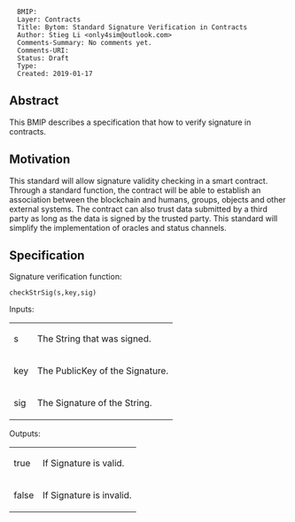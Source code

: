 <pre>
  BMIP: 
  Layer: Contracts
  Title: Bytom: Standard Signature Verification in Contracts
  Author: Stieg Li <only4sim@outlook.com>
  Comments-Summary: No comments yet.
  Comments-URI: 
  Status: Draft
  Type: 
  Created: 2019-01-17
</pre>

==Abstract==

This BMIP describes a specification that how to verify signature in contracts.

==Motivation==

This standard will allow signature validity checking in a smart contract. Through a standard function, the contract will be able to establish an association between the blockchain and humans, groups, objects and other external systems. The contract can also trust data submitted by a third party as long as the data is signed by the trusted party. This standard will simplify the implementation of oracles and status channels.

==Specification==

Signature verification function:
<pre>
checkStrSig(s,key,sig)
</pre>

Inputs:
{|
| s || The String that was signed.
|-
| key || The PublicKey of the Signature.
|-
| sig || The Signature of the String.
|}

Outputs:
{|
| true || If Signature is valid.
|-
| false || If Signature is invalid.
|}
